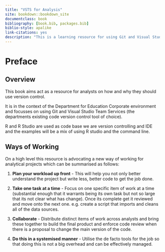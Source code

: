 ```yaml
--- 
title: "VSTS for Analysis"
site: bookdown::bookdown_site
documentclass: book
bibliography: [book.bib, packages.bib]
biblio-style: apalike
link-citations: yes
description: "This is a learning resource for using Git and Visual Studio Team Services (VSTS) for managing Analytical Projects."
---
```


# Preface {-}

## Overview

This book aims act as a resource for analysts on how and why they should use version control.

It is in the context of the Department for Education Corporate environment and focusses on using Git and Visual Studio Team Services (the departments existing code version control tool of choice). 

R and R Studio are used as code base we are version controlling and IDE and the examples will be a mix of using R studio and the command line. 

## Ways of Working

On a high level this resource is advocating a new way of working for analytical projects which can be summarised as follows:
  
1. **Plan your workload up front** - This will help you not only better understand the project but write less, better code to get the job done.

2. **Take one task at a time** - Focus on one specific item of work at a time (substantial enough that it warrants being its own task but not so large that its not clear what has change). Once its complete get it reviewed and move onto the next one. e.g. create a script that imports and cleans all of the data sources.

3. **Collaborate** - Distribute distinct items of work across analysts and bring these together to build the final product and enforce code review when there is a proposal to change the main version of the code.

4. **Do this in a systemised manner** - Utilise the de facto tools for the job so that doing this is not a big overhead and can be effectively managed.


